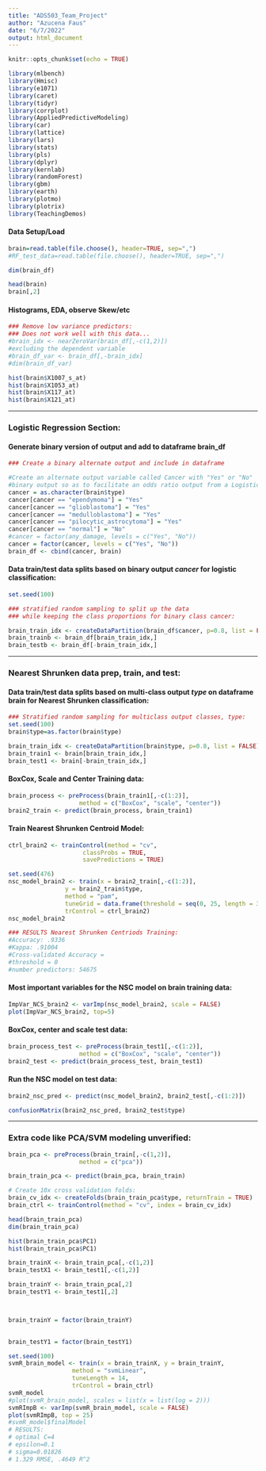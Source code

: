 ---
title: "ADS503_Team_Project"
author: "Azucena Faus"
date: "6/7/2022"
output: html_document
---

```{r setup, include=FALSE}
knitr::opts_chunk$set(echo = TRUE)

library(mlbench)
library(Hmisc)
library(e1071)
library(caret)
library(tidyr)
library(corrplot)
library(AppliedPredictiveModeling)
library(car)
library(lattice)
library(lars)
library(stats)
library(pls)
library(dplyr)
library(kernlab)
library(randomForest)
library(gbm)
library(earth)
library(plotmo)
library(plotrix)
library(TeachingDemos)

```

#### Data Setup/Load

```{r setup_part2}

brain=read.table(file.choose(), header=TRUE, sep=",")
#RF_test_data=read.table(file.choose(), header=TRUE, sep=",")

```

```{r exploredata}

dim(brain_df)

head(brain)
brain[,2]

```
#### Histograms, EDA, observe Skew/etc 


```{r moredataexplore1}
### Remove low variance predictors:
### Does not work well with this data...
#brain_idx <- nearZeroVar(brain_df[,-c(1,2)]) 
#excluding the dependent variable
#brain_df_var <- brain_df[,-brain_idx]
#dim(brain_df_var)

hist(brain$X1007_s_at)
hist(brain$X1053_at)
hist(brain$X117_at)
hist(brain$X121_at)
```

***

### Logistic Regression Section:

#### Generate binary version of output and add to dataframe **brain_df**

```{r dataprocesses1}
### Create a binary alternate output and include in dataframe

#Create an alternate output variable called Cancer with "Yes" or "No" 
#binary output so as to facilitate an odds ratio output from a Logistic Classifier
cancer = as.character(brain$type)
cancer[cancer == "ependymoma"] = "Yes"
cancer[cancer == "glioblastoma"] = "Yes"
cancer[cancer == "medulloblastoma"] = "Yes"
cancer[cancer == "pilocytic_astrocytoma"] = "Yes"
cancer[cancer == "normal"] = "No"
#cancer = factor(any_damage, levels = c("Yes", "No"))
cancer = factor(cancer, levels = c("Yes", "No"))
brain_df <- cbind(cancer, brain)

```

#### Data train/test data splits based on binary output *cancer* for logistic classification:

```{r logisticclassdata}
set.seed(100)

### stratified random sampling to split up the data 
### while keeping the class proportions for binary class cancer:

brain_train_idx <- createDataPartition(brain_df$cancer, p=0.8, list = FALSE)
brain_trainb <- brain_df[brain_train_idx,]
brain_testb <- brain_df[-brain_train_idx,]

```
***

### Nearest Shrunken data prep, train, and test:

#### Data train/test data splits based on multi-class output *type* on dataframe **brain** for Nearest Shrunken classification:

```{r multiclassdatasplit}

### Stratified random sampling for multiclass output classes, type:
set.seed(100)
brain$type=as.factor(brain$type)

brain_train_idx <- createDataPartition(brain$type, p=0.8, list = FALSE)
brain_train1 <- brain[brain_train_idx,]
brain_test1 <- brain[-brain_train_idx,]


```

#### BoxCox, Scale and Center Training data:

```{r scalecenter_multiclass}


brain_process <- preProcess(brain_train1[,-c(1:2)],
                    method = c("BoxCox", "scale", "center"))
brain2_train <- predict(brain_process, brain_train1)

```


#### Train Nearest Shrunken Centroid Model:

```{r shrunken_centroids}
ctrl_brain2 <- trainControl(method = "cv",
                     classProbs = TRUE,
                     savePredictions = TRUE)

set.seed(476)
nsc_model_brain2 <- train(x = brain2_train[,-c(1:2)], 
                y = brain2_train$type,
                method = "pam",
                tuneGrid = data.frame(threshold = seq(0, 25, length = 30)),
                trControl = ctrl_brain2)
nsc_model_brain2

### RESULTS Nearest Shrunken Centriods Training:
#Accuracy: .9336
#Kappa: .91004
#Cross-validated Accuracy = 
#threshold = 0
#number predictors: 54675

```
#### Most important variables for the NSC model on brain training data:

```{r model_results_nsc}

ImpVar_NCS_brain2 <- varImp(nsc_model_brain2, scale = FALSE)
plot(ImpVar_NCS_brain2, top=5)

```

#### BoxCox, center and scale test data:

```{r prepare_test_data}

brain_process_test <- preProcess(brain_test1[,-c(1:2)],
                    method = c("BoxCox", "scale", "center"))
brain2_test <- predict(brain_process_test, brain_test1)


```

#### Run the NSC model on test data:

```{r shurnken_centoids_results}
brain2_nsc_pred <- predict(nsc_model_brain2, brain2_test[,-c(1:2)])

confusionMatrix(brain2_nsc_pred, brain2_test$type)

```

***

### Extra code like PCA/SVM modeling unverified:

```{r pca}

brain_pca <- preProcess(brain_train[,-c(1,2)],
                    method = c("pca"))

brain_train_pca <- predict(brain_pca, brain_train)

```

```{r crossvalidation}

# Create 10x cross validation folds:
brain_cv_idx <- createFolds(brain_train_pca$type, returnTrain = TRUE)
brain_ctrl <- trainControl(method = "cv", index = brain_cv_idx)

```



```{r moredataexplore3}

head(brain_train_pca)
dim(brain_train_pca)

```

```{r moredataexplore4}

hist(brain_train_pca$PC1)
hist(brain_train_pca$PC1)
```

```{r moredataexplore5}
brain_trainX <- brain_train_pca[,-c(1,2)]
brain_testX1 <- brain_test1[,-c(1,2)]

brain_trainY <- brain_train_pca[,2]
brain_testY1 <- brain_test1[,2]



brain_trainY = factor(brain_trainY)

	
brain_testY1 = factor(brain_testY1)

set.seed(100)
svmR_brain_model <- train(x = brain_trainX, y = brain_trainY,
                  method = "svmLinear",
                  tuneLength = 14,
                  trControl = brain_ctrl)
svmR_model
#plot(svmR_brain_model, scales = list(x = list(log = 2))) 
svmRImpB <- varImp(svmR_brain_model, scale = FALSE)
plot(svmRImpB, top = 25)
#svmR_model$finalModel
# RESULTS:
# optimal C=4
# epsilon=0.1
# sigma=0.01826
# 1.329 RMSE, .4649 R^2

```



```{r plotsdata}



```


